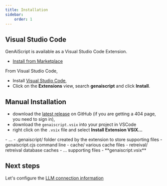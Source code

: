 ```yaml
---
title: Installation
sidebar:
    order: 1
---
```


## Visual Studio Code

GenAiScript is available as a Visual Studio Code Extension. 

-  [Install from Marketplace](https://marketplace.visualstudio.com/items?itemName=genaiscript.genaiscript-vscode)

From Visual Studio Code,

-   Install [Visual Studio Code](https://code.visualstudio.com/Download),
-   Click on the **Extensions** view, search **genaiscript** and click **Install**.


## Manual Installation

-   download the [latest release](https://github.com/microsoft/genaiscript/releases/latest/) on GitHub (if you are getting a 404 page, you need to sign in),
-   download the `genaiscript.vsix` into your project in VSCode
-   right click on the `.vsix` file and select **Install Extension VSIX...**

<FileTree>
-  ...
-  .genaiscript/ folder created by the extension to store supporting files
    -  genaiscript.cjs command line
    -  cache/ various cache files
    -  retreival/ retreival database caches
    -  ... supporting files
-   **genaiscript.vsix**

</FileTree>

## Next steps

Let's configure the [LLM connection information](/genaiscript/getting-started/configuration)